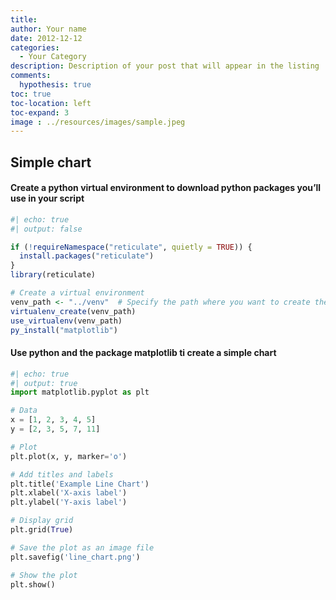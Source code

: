 ```yaml
---
title: 
author: Your name
date: 2012-12-12
categories:
  - Your Category
description: Description of your post that will appear in the listing
comments:
  hypothesis: true
toc: true
toc-location: left
toc-expand: 3
image : ../resources/images/sample.jpeg
---
```


```{=html}
<script src="../../resources/scripts/actionButtons.js"></script>
```

## Simple chart
#### Create a python virtual environment to download python packages you'll use in your script
```r
#| echo: true
#| output: false

if (!requireNamespace("reticulate", quietly = TRUE)) {
  install.packages("reticulate")
}
library(reticulate)

# Create a virtual environment
venv_path <- "../venv"  # Specify the path where you want to create the venv
virtualenv_create(venv_path)
use_virtualenv(venv_path)
py_install("matplotlib")
```

#### Use python and the package matplotlib ti create a simple chart
```python
#| echo: true
#| output: true
import matplotlib.pyplot as plt

# Data
x = [1, 2, 3, 4, 5]
y = [2, 3, 5, 7, 11]

# Plot
plt.plot(x, y, marker='o')

# Add titles and labels
plt.title('Example Line Chart')
plt.xlabel('X-axis label')
plt.ylabel('Y-axis label')

# Display grid
plt.grid(True)

# Save the plot as an image file
plt.savefig('line_chart.png')

# Show the plot
plt.show()

```
